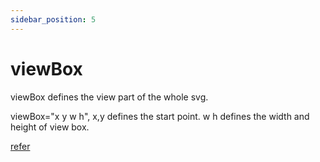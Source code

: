 ```yaml
---
sidebar_position: 5
---
```


# viewBox

viewBox defines the view part of the whole svg.

viewBox="x y w h", x,y defines the start point. w h defines the width and height of view box.

[refer](https://juejin.cn/post/7124312346947764260?searchId=202402151718337313000C7DEEE0C7DC72)
